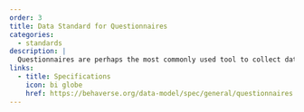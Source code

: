 ```yaml
---
order: 3
title: Data Standard for Questionnaires
categories:
  - standards
description: |
  Questionnaires are perhaps the most commonly used tool to collect data in social sciences. And while much work has gone into improving the design of questionnaires, comparatively little effort has gone in defining how data collected via questionnaires should be structured, stored and shared. In this standard we propose to organize questionnaire response data in a way that is consistent with the L1 behavioral test data standard but very different from the way such data is typically structured in publicly available datasets. 
links:
  - title: Specifications
    icon: bi globe
    href: https://behaverse.org/data-model/spec/general/questionnaires
---
```

